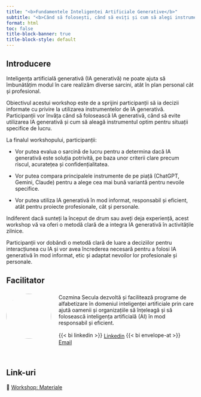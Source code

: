```yaml
---
title: "<b>Fundamentele Inteligenței Artificiale Generative</b>"
subtitle: "<b>Când să folosești, când să eviți și cum să alegi instrumentele IA Generativă</b>"
format: html
toc: false
title-block-banner: true
title-block-style: default
---
```


```{=html}
<style>
.quarto-title-banner {
    color: #000;
    background-size: cover;
    background-position: center;
    height: 300px;
    transition: filter 15s;
}
.quarto-title {
    position: absolute;
    top: 2rem;
    left: 1.5rem;
    grid-column: unset !important;
}
.quarto-title > * {
    z-index: 1;
    position: relative;
}
.quarto-title-banner .quarto-title::before {
    position: absolute;
    inset: 0;
    content: "";
    z-index: 0;
}
.quarto-title-banner h1 {
    color: #000;
    font-weight: 600 !important;
    font-size: max(min(4vw, 2.5em), 1.8em);
    text-wrap: pretty;
}
.quarto-title-banner .subtitle {
    color: #000;
    font-size: max(min(3.5vw, 2em), 1.4em);
    font-weight: 400;
}
@media (max-width: 575.98px) {
    .quarto-title-banner {
        height: 300px;
    }
}
header#title-block-header::before {
    content: "";
    width: 100%;
    height: 80px;
    position: absolute;
    background-color: #eee;
    top: -80px;
}

.profile-img {
  float: left;
  margin: 5px 20px 5px 0; /* Adds space around the image */
  border-radius: 50%;      /* Makes it circular */
  width: 120px;             /* Base size for larger screens */
  height: 120px;
  object-fit: cover;      /* Ensures the image fills the circle without distortion */
}

@media (max-width: 768px) {
  .profile-img {
    width: 100px;           /* Smaller size for tablets */
    height: 100px;
  }
}

@media (max-width: 576px) {
  .profile-img {
    width: 80px;            /* Even smaller for mobile phones */
    height: 80px;
  }
}
</style>
```

## Introducere

Inteligența artificială generativă (IA generativă) ne poate ajuta să îmbunătățim modul în care realizăm diverse sarcini, atât în plan personal cât și profesional.

Obiectivul acestui workshop este de a sprijini participanții să ia decizii informate cu privire la utilizarea instrumentelor de IA generativă.
Participanții vor învăța când să folosească IA generativă, când să evite utilizarea IA generativă și cum să aleagă instrumentul optim pentru situații specifice de lucru.

La finalul workshopului, participanții:

- Vor putea evalua o sarcină de lucru pentru a determina dacă IA generativă este soluția potrivită, pe baza unor criterii clare precum riscul, acuratețea și confidențialitatea.

- Vor putea compara principalele instrumente de pe piață (ChatGPT, Gemini, Claude) pentru a alege cea mai bună variantă pentru nevoile specifice.

- Vor putea utiliza IA generativă în mod informat, responsabil și eficient, atât pentru proiecte profesionale, cât și personale.

Indiferent dacă sunteți la început de drum sau aveți deja experiență, acest workshop vă va oferi o metodă clară de a integra IA generativă în activitățile zilnice.

Participanții vor dobândi o metodă clară de luare a deciziilor pentru interacțiunea cu IA și vor avea încrederea necesară pentru a folosi IA generativă în mod informat, etic și adaptat nevoilor lor profesionale și personale.

## Facilitator


![](/assets/imagini/poza.jpg){class="profile-img" fig-alt="Headshot of Cozmina Secula"}

<div style="margin-top: 1.5rem;">
Cozmina Secula dezvoltă și facilitează programe de alfabetizare în domeniul inteligenței artificiale prin care ajută oamenii și organizațiile să înțeleagă și să folosească inteligența artificială (AI) în mod responsabil și eficient.
</div>

<div style="margin-top: 1rem;">
{{< bi linkedin >}} [Linkedin](https://www.linkedin.com/in/cozminasecula/){style="vertical-align: middle;"} 
{{< bi envelope-at >}} [Email](mailto:cozmina.secula@gmail.com){style="vertical-align: middle;"}
</div>

<br>

## Link-uri

::: {.lead .fs-3}
📘 [Workshop: Materiale](content/00_agenda.qmd)
:::
